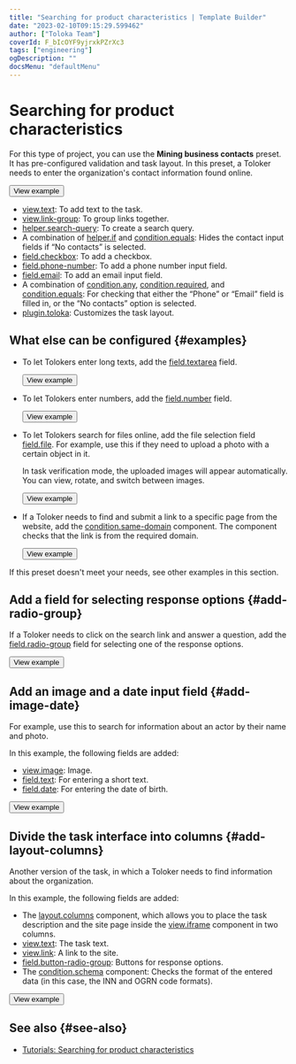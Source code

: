 ```yaml
---
title: "Searching for product characteristics | Template Builder"
date: "2023-02-10T09:15:29.599462"
author: ["Toloka Team"]
coverId: F_bIcOYF9yjrxkPZrXc3
tags: ["engineering"]
ogDescription: ""
docsMenu: "defaultMenu"
---
```



# Searching for product characteristics

For this type of project, you can use the **Mining business contacts** preset. It has pre-configured validation and task layout. In this preset, a Toloker needs to enter the organization's contact information found online.

<Button themeColor="light" view="default" size="l" type="link" url="https://ya.cc/t/Q2O6DQ2L3vvtkR">View example</Button>

<Cut title="Components used in the example">

- [view.text](/docs-new/template-builder/reference/view.text): To add text to the task.
- [view.link-group](/docs-new/template-builder/reference/view.link-group): To group links together.
- [helper.search-query](/docs-new/template-builder/reference/helper.search-query): To create a search query.
- A combination of [helper.if](/docs-new/template-builder/reference/helper.if) and [condition.equals](/docs-new/template-builder/reference/condition.equals): Hides the contact input fields if “No contacts” is selected.
- [field.checkbox](/docs-new/template-builder/reference/field.checkbox): To add a checkbox.
- [field.phone-number](/docs-new/template-builder/reference/field.phone-number): To add a phone number input field.
- [field.email](/docs-new/template-builder/reference/field.email): To add an email input field.
- A combination of [condition.any](/docs-new/template-builder/reference/condition.any), [condition.required](/docs-new/template-builder/reference/condition.required), and [condition.equals](/docs-new/template-builder/reference/condition.equals): For checking that either the “Phone” or “Email” field is filled in, or the “No contacts” option is selected.
- [plugin.toloka](/docs-new/template-builder/reference/plugin.toloka): Customizes the task layout.

</Cut>

## What else can be configured {#examples}

- To let Tolokers enter long texts, add the [field.textarea](/docs-new/template-builder/reference/field.textarea) field.

  <Button themeColor="light" view="default" size="l" type="link" url="https://ya.cc/t/5aKHQEXE3vvu7U">View example</Button>

- To let Tolokers enter numbers, add the [field.number](/docs-new/template-builder/reference/field.number) field.

  <Button themeColor="light" view="default" size="l" type="link" url="https://ya.cc/t/BFMRXUUS3xDkbn">View example</Button>

- To let Tolokers search for files online, add the file selection field [field.file](/docs-new/template-builder/reference/field.file). For example, use this if they need to upload a photo with a certain object in it.

    In task verification mode, the uploaded images will appear automatically. You can view, rotate, and switch between images.

  <Button themeColor="light" view="default" size="l" type="link" url="https://ya.cc/t/2q9TFDoh3xE9PR">View example</Button>

- If a Toloker needs to find and submit a link to a specific page from the website, add the [condition.same-domain](/docs-new/template-builder/reference/condition.same-domain) component. The component checks that the link is from the required domain.

  <Button themeColor="light" view="default" size="l" type="link" url="https://ya.cc/t/sBbrym1_3xE9iw">View example</Button>

If this preset doesn't meet your needs, see other examples in this section.

## Add a field for selecting response options {#add-radio-group}

If a Toloker needs to click on the search link and answer a question, add the [field.radio-group](/docs-new/template-builder/reference/field.radio-group) field for selecting one of the response options.

  <Button themeColor="light" view="default" size="l" type="link" url="https://ya.cc/t/beR3LXQ83y8f94">View example</Button>

## Add an image and a date input field {#add-image-date}

For example, use this to search for information about an actor by their name and photo.

In this example, the following fields are added:

- [view.image](/docs-new/template-builder/reference/view.image): Image.
- [field.text](/docs-new/template-builder/reference/field.text): For entering a short text.
- [field.date](/docs-new/template-builder/reference/field.date): For entering the date of birth.

<Button themeColor="light" view="default" size="l" type="link" url="https://ya.cc/t/k9H6qX0v3vw22r">View example</Button>

## Divide the task interface into columns {#add-layout-columns}

Another version of the task, in which a Toloker needs to find information about the organization.

In this example, the following fields are added:

- The [layout.columns](/docs-new/template-builder/reference/layout.columns) component, which allows you to place the task description and the site page inside the [view.iframe](/docs-new/template-builder/reference/view.iframe) component in two columns.
- [view.text](/docs-new/template-builder/reference/view.text): The task text.
- [view.link](/docs-new/template-builder/reference/view.link): A link to the site.
- [field.button-radio-group](/docs-new/template-builder/reference/field.button-radio-group): Buttons for response options.
- The [condition.schema](/docs-new/template-builder/reference/condition.schema) component: Checks the format of the entered data (in this case, the INN and OGRN code formats).

<Button themeColor="light" view="default" size="l" type="link" url="https://ya.cc/t/s5vP6HDb3ttFVB">View example</Button>

## See also {#see-also}

- [Tutorials: Searching for product characteristics](https://toloka.ai/en/docs/guide/tutorials/internet-search)

<ContactSupport/>
